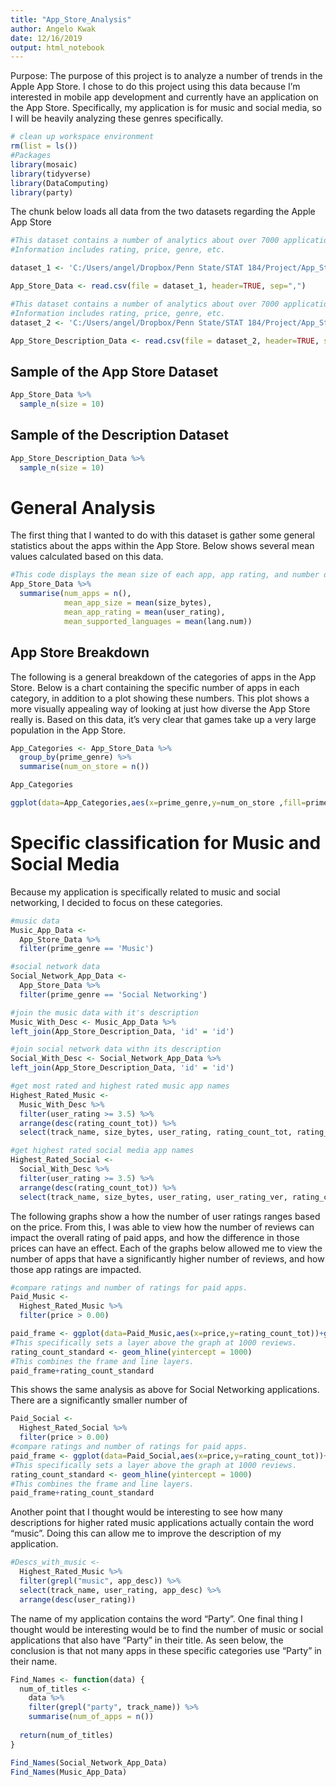 ```yaml
---
title: "App_Store_Analysis"
author: Angelo Kwak
date: 12/16/2019
output: html_notebook
---
```


Purpose:
The purpose of this project is to analyze a number of trends in the Apple App Store. I chose to do this project using this data because I'm interested in mobile app development and currently have an application on the App Store. Specifically, my application is for music and social media, so I will be heavily analyzing these genres specifically. 

```r
# clean up workspace environment
rm(list = ls())
#Packages
library(mosaic)
library(tidyverse)
library(DataComputing)
library(party)
```

The chunk below loads all data from the two datasets regarding the Apple App Store
```r
#This dataset contains a number of analytics about over 7000 applications on the App Store.
#Information includes rating, price, genre, etc.

dataset_1 <- 'C:/Users/angel/Dropbox/Penn State/STAT 184/Project/App_Store_Analysis/AppleStore.csv'

App_Store_Data <- read.csv(file = dataset_1, header=TRUE, sep=",")

#This dataset contains a number of analytics about over 7000 applications on the App Store.
#Information includes rating, price, genre, etc.
dataset_2 <- 'C:/Users/angel/Dropbox/Penn State/STAT 184/Project/App_Store_Analysis/appleStore_description.csv'

App_Store_Description_Data <- read.csv(file = dataset_2, header=TRUE, sep=",")
```

## Sample of the App Store Dataset
```r
App_Store_Data %>%
  sample_n(size = 10)
```
## Sample of the Description Dataset
```r
App_Store_Description_Data %>%
  sample_n(size = 10)
```
# General Analysis
The first thing that I wanted to do with this dataset is gather some general statistics about the apps within the App Store. Below shows several mean values calculated based on this data.
```r
#This code displays the mean size of each app, app rating, and number of languages supported within an app.
App_Store_Data %>%
  summarise(num_apps = n(),
            mean_app_size = mean(size_bytes),
            mean_app_rating = mean(user_rating),
            mean_supported_languages = mean(lang.num))
```

## App Store Breakdown
The following is a general breakdown of the categories of apps in the App Store. Below is a chart containing the specific number of apps in each category, in addition to a plot showing these numbers. This plot shows a more visually appealing way of looking at just how diverse the App Store really is. Based on this data, it's very clear that games take up a very large population in the App Store. 
```r
App_Categories <- App_Store_Data %>%
  group_by(prime_genre) %>%
  summarise(num_on_store = n())

App_Categories
```

```r
ggplot(data=App_Categories,aes(x=prime_genre,y=num_on_store ,fill=prime_genre))+geom_bar(stat='identity',position='stack', width=.9)+theme(axis.text.x=element_text(angle = 90, vjust = 0.5))+ xlab('App Category') + ylab('Number on Store')
```

# Specific classification for Music and Social Media
Because my application is specifically related to music and social networking, I decided to focus on these categories. 
```r
#music data
Music_App_Data <-
  App_Store_Data %>%
  filter(prime_genre == 'Music')

#social network data
Social_Network_App_Data <-
  App_Store_Data %>%
  filter(prime_genre == 'Social Networking')

#join the music data with it's description 
Music_With_Desc <- Music_App_Data %>%
left_join(App_Store_Description_Data, 'id' = 'id')

#join social network data withn its description
Social_With_Desc <- Social_Network_App_Data %>%
left_join(App_Store_Description_Data, 'id' = 'id')
```

```r
#get most rated and highest rated music app names
Highest_Rated_Music <-
  Music_With_Desc %>%
  filter(user_rating >= 3.5) %>%
  arrange(desc(rating_count_tot)) %>%
  select(track_name, size_bytes, user_rating, rating_count_tot, rating_count_ver, price, app_desc)

#get highest rated social media app names
Highest_Rated_Social <-
  Social_With_Desc %>%
  filter(user_rating >= 3.5) %>%
  arrange(desc(rating_count_tot)) %>%
  select(track_name, size_bytes, user_rating, user_rating_ver, rating_count_tot, rating_count_ver, price, app_desc)
```

The following graphs show a how the number of user ratings ranges based on the price. From this, I was able to view how the number of reviews can impact the overall rating of paid apps, and how the difference in those prices can have an effect. Each of the graphs below allowed me to view the number of apps that have a significantly higher number of reviews, and how those app ratings are impacted.
```r
#compare ratings and number of ratings for paid apps. 
Paid_Music <-
  Highest_Rated_Music %>%
  filter(price > 0.00)

paid_frame <- ggplot(data=Paid_Music,aes(x=price,y=rating_count_tot))+geom_point()+aes(colour=user_rating)+scale_y_log10() 
#This specifically sets a layer above the graph at 1000 reviews.
rating_count_standard <- geom_hline(yintercept = 1000)
#This combines the frame and line layers. 
paid_frame+rating_count_standard
```

This shows the same analysis as above for Social Networking applications. There are a significantly smaller number of 
```r
Paid_Social <-
  Highest_Rated_Social %>%
  filter(price > 0.00)
#compare ratings and number of ratings for paid apps.
paid_frame <- ggplot(data=Paid_Social,aes(x=price,y=rating_count_tot))+geom_point()+aes(colour=user_rating)+scale_y_log10() 
#This specifically sets a layer above the graph at 1000 reviews.
rating_count_standard <- geom_hline(yintercept = 1000)
#This combines the frame and line layers. 
paid_frame+rating_count_standard
```


Another point that I thought would be interesting to see how many descriptions for higher rated music applications actually contain the word "music". Doing this can allow me to improve the description of my application. 
```r
#Descs_with_music <-
  Highest_Rated_Music %>%
  filter(grepl("music", app_desc)) %>%
  select(track_name, user_rating, app_desc) %>%
  arrange(desc(user_rating))
```

The name of my application contains the word "Party". One final thing I thought would be interesting would be to find the number of music or social applications that also have "Party" in their title. As seen below, the conclusion is that not many apps in these specific categories use "Party" in their name. 
```r
Find_Names <- function(data) {
  num_of_titles <-
    data %>%
    filter(grepl("party", track_name)) %>%
    summarise(num_of_apps = n())
  
  return(num_of_titles)
}

Find_Names(Social_Network_App_Data)
Find_Names(Music_App_Data)
```